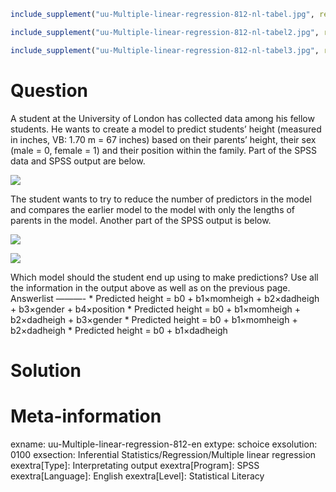 ```r
include_supplement("uu-Multiple-linear-regression-812-nl-tabel.jpg", recursive = TRUE)
```

```r
include_supplement("uu-Multiple-linear-regression-812-nl-tabel2.jpg", recursive = TRUE)
```

```r
include_supplement("uu-Multiple-linear-regression-812-nl-tabel3.jpg", recursive = TRUE)
```


Question
========
  
A student at the University of London has collected data among his fellow students. He wants to create a model to predict students' height (measured in inches, VB: 1.70 m = 67 inches) based on their parents' height, their sex (male = 0, female = 1) and their position within the family. Part of the SPSS data and SPSS output are below.

![](uu-Multiple-linear-regression-812-nl-tabel.jpg)

The student wants to try to reduce the number of predictors in the model and compares the earlier model to the model with only the lengths of parents in the model. Another part of the SPSS output is below. 

![](uu-Multiple-linear-regression-812-nl-tabel2.jpg)

![](uu-Multiple-linear-regression-812-nl-tabel3.jpg)

Which model should the student end up using to make predictions? Use all the information in the output above as well as on the previous page. 
Answerlist
----------
* Predicted height = b0 + b1×momheigh + b2×dadheigh + b3×gender + b4×position
* Predicted height = b0 + b1×momheigh + b2×dadheigh + b3×gender
* Predicted height = b0 + b1×momheigh + b2×dadheigh
* Predicted height = b0 + b1×dadheigh 


Solution
========

Meta-information
================
exname: uu-Multiple-linear-regression-812-en
extype: schoice
exsolution: 0100
exsection: Inferential Statistics/Regression/Multiple linear regression
exextra[Type]: Interpretating output
exextra[Program]: SPSS
exextra[Language]: English
exextra[Level]: Statistical Literacy
